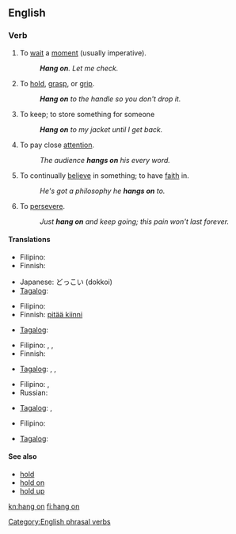 ==English==

===Verb===
{{en-verb|inf=to [[hang]] [[on]]|hangs on|hanging on|hung on}}

# {{idiom}} To [[wait]] a [[moment]] (usually imperative).
#: '''''Hang on'''. Let me check.''
# To [[hold]], [[grasp]], or [[grip]].
#: '''''Hang on''' to the handle so you don't drop it.''
# {{idiom}} To keep; to store something for someone
#: '''''Hang on''' to my jacket until I get back.''
# {{idiom}} To pay close [[attention]].
#: ''The audience '''hangs on''' his every word.''
# {{idiom}} To continually [[believe]] in something; to have [[faith]] in.
#: ''He's got a philosophy he '''hangs on''' to.''
# {{idiom}} To [[persevere]].
#: ''Just '''hang on''' and keep going; this pain won't last forever.''

====Translations====
{{trans-top|wait a minute}}
* Filipino: {{tø|fil|sandali}}
* Finnish: {{t+|fi|odottaa}}
{{trans-mid}}
* Japanese: どっこい (dokkoi)
* [[Tagalog]]: {{t+|tl|sandali|xs=Tagalog}}
{{trans-bottom}}

{{trans-top|to hold, grasp, or grip}}
* Filipino: {{tø|fil|hawak}}
* Finnish: [[pitää kiinni]]
{{trans-mid}}
* [[Tagalog]]: {{t|tl|hawak|xs=Tagalog}}
{{trans-bottom}}

{{trans-top|to keep; to store something for someone}}
* Filipino: {{tø|fil|pahawak}},  {{tø|fil|pabantay}},  {{tø|fil|patago}}
* Finnish: {{t+|fi|säilyttää}}
{{trans-mid}}
* [[Tagalog]]: {{t|tl|pahawak|xs=Tagalog}},  {{t|tl|pabantay|xs=Tagalog}},  {{t|tl|patago|xs=Tagalog}}
{{trans-bottom}}

{{trans-top|continually believe in something}}
* Filipino: {{tø|fil|magtiwala}}, {{tø|fil|maniwala}}
* Russian: {{t|ru|придерживаться (взглядов)}}
{{trans-mid}}
* [[Tagalog]]: {{t|tl|magtiwala|xs=Tagalog}}, {{tø|tl|maniwala}}
{{trans-bottom}}

{{trans-top|persevere}}
* Filipino: {{tø|fil|magpakatatag}}
{{trans-mid}}
* [[Tagalog]]: {{t|tl|magpakatatag|xs=Tagalog}}
{{trans-bottom}}

====See also====
* [[hold]]
* [[hold on]]
* [[hold up]]

[[Category:English phrasal verbs]]

[[kn:hang on]]
[[fi:hang on]]